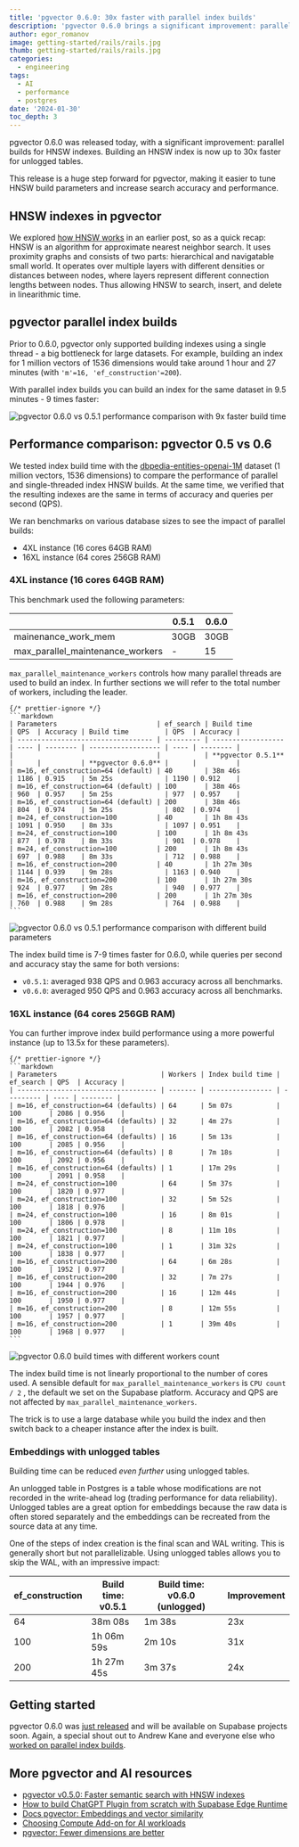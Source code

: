 ```yaml
---
title: 'pgvector 0.6.0: 30x faster with parallel index builds'
description: 'pgvector 0.6.0 brings a significant improvement: parallel index builds for HNSW. Building an HNSW index is now up to 30x faster for unlogged tables.'
author: egor_romanov
image: getting-started/rails/rails.jpg
thumb: getting-started/rails/rails.jpg
categories:
  - engineering
tags:
  - AI
  - performance
  - postgres
date: '2024-01-30'
toc_depth: 3
---
```


pgvector 0.6.0 was released today, with a significant improvement: parallel builds for HNSW indexes. Building an HNSW index is now up to 30x faster for unlogged tables.

This release is a huge step forward for pgvector, making it easier to tune HNSW build parameters and increase search accuracy and performance.

## HNSW indexes in pgvector

We explored [how HNSW works](https://supabase.com/blog/increase-performance-pgvector-hnsw#how-does-hnsw-work) in an earlier post, so as a quick recap: HNSW is an algorithm for approximate nearest neighbor search. It uses proximity graphs and consists of two parts: hierarchical and navigatable small world. It operates over multiple layers with different densities or distances between nodes, where layers represent different connection lengths between nodes. Thus allowing HNSW to search, insert, and delete in linearithmic time.

## pgvector parallel index builds

Prior to 0.6.0, pgvector only supported building indexes using a single thread - a big bottleneck for large datasets. For example, building an index for 1 million vectors of 1536 dimensions would take around 1 hour and 27 minutes (with `'m'=16, 'ef_construction'=200`).

With parallel index builds you can build an index for the same dataset in 9.5 minutes - 9 times faster:

<div>
  <Img
    alt="pgvector 0.6.0 vs 0.5.1 performance comparison with 9x faster build time"
    src={{
      light: '/images/blog/2024-01-30-pgvector-fast-builds/fastbuilds-comparison--light.png',
      dark: '/images/blog/2024-01-30-pgvector-fast-builds/fastbuilds-comparison--dark.png',
    }}
  />
</div>

## Performance comparison: pgvector 0.5 vs 0.6

We tested index build time with the [dbpedia-entities-openai-1M](https://huggingface.co/datasets/KShivendu/dbpedia-entities-openai-1M) dataset (1 million vectors, 1536 dimensions) to compare the performance of parallel and single-threaded index HNSW builds. At the same time, we verified that the resulting indexes are the same in terms of accuracy and queries per second (QPS).

We ran benchmarks on various database sizes to see the impact of parallel builds:

- 4XL instance (16 cores 64GB RAM)
- 16XL instance (64 cores 256GB RAM)

### 4XL instance (16 cores 64GB RAM)

This benchmark used the following parameters:

|                                  | 0.5.1 | 0.6.0 |
| -------------------------------- | ----- | ----- |
| mainenance_work_mem              | 30GB  | 30GB  |
| max_parallel_maintenance_workers | -     | 15    |

`max_parallel_maintenance_workers` controls how many parallel threads are used to build an index. In further sections we will refer to the total number of workers, including the leader.

<BlogCollapsible title="Results">

    {/* prettier-ignore */}
    ```markdown
    | Parameters                         | ef_search | Build time         | QPS  | Accuracy | Build time         | QPS  | Accuracy |
    | ---------------------------------- | --------- | ------------------ | ---- | -------- | ------------------ | ---- | -------- |
    |                                    |           | **pgvector 0.5.1** |      |          | **pgvector 0.6.0** |      |          |
    | m=16, ef_construction=64 (default) | 40        | 38m 46s            | 1186 | 0.915    | 5m 25s             | 1190 | 0.912    |
    | m=16, ef_construction=64 (default) | 100       | 38m 46s            | 960  | 0.957    | 5m 25s             | 977  | 0.957    |
    | m=16, ef_construction=64 (default) | 200       | 38m 46s            | 804  | 0.974    | 5m 25s             | 802  | 0.974    |
    | m=24, ef_construction=100          | 40        | 1h 8m 43s          | 1091 | 0.950    | 8m 33s             | 1097 | 0.951    |
    | m=24, ef_construction=100          | 100       | 1h 8m 43s          | 877  | 0.978    | 8m 33s             | 901  | 0.978    |
    | m=24, ef_construction=100          | 200       | 1h 8m 43s          | 697  | 0.988    | 8m 33s             | 712  | 0.988    |
    | m=16, ef_construction=200          | 40        | 1h 27m 30s         | 1144 | 0.939    | 9m 28s             | 1163 | 0.940    |
    | m=16, ef_construction=200          | 100       | 1h 27m 30s         | 924  | 0.977    | 9m 28s             | 940  | 0.977    |
    | m=16, ef_construction=200          | 200       | 1h 27m 30s         | 760  | 0.988    | 9m 28s             | 764  | 0.988    |
    ```

</BlogCollapsible>

<div>
  <Img
    alt="pgvector 0.6.0 vs 0.5.1 performance comparison with different build parameters"
    src={{
      light: '/images/blog/2024-01-30-pgvector-fast-builds/build-params--light.png',
      dark: '/images/blog/2024-01-30-pgvector-fast-builds/build-params--dark.png',
    }}
  />
</div>

The index build time is 7-9 times faster for 0.6.0, while queries per second and accuracy stay the same for both versions:

- `v0.5.1`: averaged 938 QPS and 0.963 accuracy across all benchmarks.
- `v0.6.0`: averaged 950 QPS and 0.963 accuracy across all benchmarks.

### 16XL instance (64 cores 256GB RAM)

You can further improve index build performance using a more powerful instance (up to 13.5x for these parameters).

<BlogCollapsible title="Results">

    {/* prettier-ignore */}
    ```markdown
    | Parameters                          | Workers | Index build time | ef_search | QPS  | Accuracy |
    | ----------------------------------- | ------- | ---------------- | --------- | ---- | -------- |
    | m=16, ef_construction=64 (defaults) | 64      | 5m 07s           | 100       | 2086 | 0.956    |
    | m=16, ef_construction=64 (defaults) | 32      | 4m 27s           | 100       | 2082 | 0.958    |
    | m=16, ef_construction=64 (defaults) | 16      | 5m 13s           | 100       | 2085 | 0.956    |
    | m=16, ef_construction=64 (defaults) | 8       | 7m 18s           | 100       | 2092 | 0.956    |
    | m=16, ef_construction=64 (defaults) | 1       | 17m 29s          | 100       | 2091 | 0.958    |
    | m=24, ef_construction=100           | 64      | 5m 37s           | 100       | 1820 | 0.977    |
    | m=24, ef_construction=100           | 32      | 5m 52s           | 100       | 1818 | 0.976    |
    | m=24, ef_construction=100           | 16      | 8m 01s           | 100       | 1806 | 0.978    |
    | m=24, ef_construction=100           | 8       | 11m 10s          | 100       | 1821 | 0.977    |
    | m=24, ef_construction=100           | 1       | 31m 32s          | 100       | 1838 | 0.977    |
    | m=16, ef_construction=200           | 64      | 6m 28s           | 100       | 1952 | 0.977    |
    | m=16, ef_construction=200           | 32      | 7m 27s           | 100       | 1944 | 0.976    |
    | m=16, ef_construction=200           | 16      | 12m 44s          | 100       | 1950 | 0.977    |
    | m=16, ef_construction=200           | 8       | 12m 55s          | 100       | 1957 | 0.977    |
    | m=16, ef_construction=200           | 1       | 39m 40s          | 100       | 1968 | 0.977    |
    ```

</BlogCollapsible>

<div>
  <Img
    alt="pgvector 0.6.0 build times with different workers count"
    src={{
      light: '/images/blog/2024-01-30-pgvector-fast-builds/workers--light.png',
      dark: '/images/blog/2024-01-30-pgvector-fast-builds/workers--dark.png',
    }}
  />
</div>

The index build time is not linearly proportional to the number of cores used. A sensible default for `max_parallel_maintenance_workers` is `CPU count / 2` , the default we set on the Supabase platform. Accuracy and QPS are not affected by `max_parallel_maintenance_workers`.

<Admonition type="note" label="Pro tip: optimizing your bills">

The trick is to use a large database while you build the index and then switch back to a cheaper instance after the index is built.

</Admonition>

### Embeddings with unlogged tables

Building time can be reduced _even further_ using unlogged tables.

An unlogged table in Postgres is a table whose modifications are not recorded in the write-ahead log (trading performance for data reliability). Unlogged tables are a great option for embeddings because the raw data is often stored separately and the embeddings can be recreated from the source data at any time.

One of the steps of index creation is the final scan and WAL writing. This is generally short but not parallelizable. Using unlogged tables allows you to skip the WAL, with an impressive impact:

| ef_construction | Build time: v0.5.1 | Build time: v0.6.0 (unlogged) | Improvement |
| --------------- | ------------------ | ----------------------------- | ----------- |
| 64              | 38m 08s            | 1m 38s                        | 23x         |
| 100             | 1h 06m 59s         | 2m 10s                        | 31x         |
| 200             | 1h 27m 45s         | 3m 37s                        | 24x         |

## Getting started

pgvector 0.6.0 was [just released](https://github.com/pgvector/pgvector/releases/tag/v0.6.0) and will be available on Supabase projects soon. Again, a special shout out to Andrew Kane and everyone else who [worked on parallel index builds](https://github.com/pgvector/pgvector/issues/409).

## More pgvector and AI resources

- [pgvector v0.5.0: Faster semantic search with HNSW indexes](https://supabase.com/blog/increase-performance-pgvector-hnsw)
- [How to build ChatGPT Plugin from scratch with Supabase Edge Runtime](https://supabase.com/blog/building-chatgpt-plugins-template)
- [Docs pgvector: Embeddings and vector similarity](https://supabase.com/docs/guides/database/extensions/pgvector)
- [Choosing Compute Add-on for AI workloads](https://supabase.com/docs/guides/ai/choosing-compute-addon)
- [pgvector: Fewer dimensions are better](https://supabase.com/blog/fewer-dimensions-are-better-pgvector)
